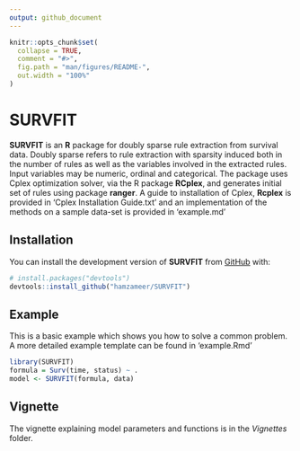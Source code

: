 ```yaml
---
output: github_document
---
```


<!-- README.md is generated from README.Rmd. Please edit that file -->

```r
knitr::opts_chunk$set(
  collapse = TRUE,
  comment = "#>",
  fig.path = "man/figures/README-",
  out.width = "100%"
)
```

# SURVFIT

<!-- badges: start -->
<!-- badges: end -->

**SURVFIT** is an **R** package for doubly sparse rule extraction from survival data. Doubly sparse refers to rule extraction with sparsity induced both in the number of rules as well as the variables involved in the extracted rules. Input variables may be numeric, ordinal and categorical. The package uses Cplex optimization solver, via the R package **RCplex**, and generates initial set of rules using package **ranger**. A guide to installation of Cplex, **Rcplex** is provided in ‘Cplex Installation Guide.txt’ and an implementation of the methods on a sample data-set is provided in ‘example.md’


## Installation

You can install the development version of **SURVFIT** from [GitHub](https://github.com/) with:

``` r
# install.packages("devtools")
devtools::install_github("hamzameer/SURVFIT")
```
## Example

This is a basic example which shows you how to solve a common problem. A more detailed example template can be found in 'example.Rmd'

``` r
library(SURVFIT)
formula = Surv(time, status) ~ .
model <- SURVFIT(formula, data)
```

## Vignette 

The vignette explaining model parameters and functions is in the *Vignettes* folder.

